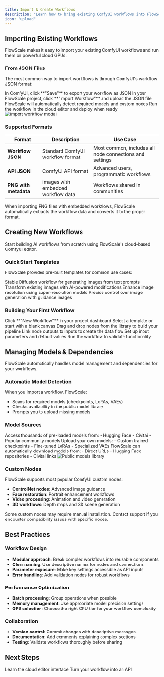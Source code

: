 ```yaml
---
title: Import & Create Workflows
description: "Learn how to bring existing ComfyUI workflows into FlowScale or create new ones from scratch"
icon: "upload"
---
```


## Importing Existing Workflows

FlowScale makes it easy to import your existing ComfyUI workflows and run them on powerful cloud GPUs.

### From JSON Files

The most common way to import workflows is through ComfyUI's workflow JSON format:

<Steps>
  <Step title="Export from ComfyUI">
    In ComfyUI, click **"Save"** to export your workflow as JSON
  </Step>
  <Step title="Import to FlowScale">
    In your FlowScale project, click **"Import Workflow"** and upload the JSON file
  </Step>
  <Step title="Resolve Dependencies">
    FlowScale will automatically detect required models and custom nodes
  </Step>
  <Step title="Test & Deploy">
    Run the workflow in the cloud editor and deploy when ready
  </Step>
</Steps>

<Frame>
  <img
    src="/images/build/import-workflow-modal.png"
    alt="Import workflow modal"
  />
</Frame>

### Supported Formats

| Format | Description | Use Case |
|--------|-------------|----------|
| **Workflow JSON** | Standard ComfyUI workflow format | Most common, includes all node connections and settings |
| **API JSON** | ComfyUI API format | Advanced users, programmatic workflows |
| **PNG with metadata** | Images with embedded workflow data | Workflows shared in communities |

<Tip>
When importing PNG files with embedded workflows, FlowScale automatically extracts the workflow data and converts it to the proper format.
</Tip>

## Creating New Workflows

Start building AI workflows from scratch using FlowScale's cloud-based ComfyUI editor.

### Quick Start Templates

FlowScale provides pre-built templates for common use cases:

<CardGroup cols={2}>
  <Card title="Text-to-Image" icon="image">
    Stable Diffusion workflow for generating images from text prompts
  </Card>
  <Card title="Image-to-Image" icon="wand-magic-sparkles">
    Transform existing images with AI-powered modifications
  </Card>
  <Card title="Upscaling" icon="expand">
    Enhance image resolution using super-resolution models
  </Card>
  <Card title="ControlNet" icon="sliders">
    Precise control over image generation with guidance images
  </Card>
</CardGroup>

### Building Your First Workflow

<Steps>
  <Step title="Create New Workflow">
    Click **"New Workflow"** in your project dashboard
  </Step>
  <Step title="Choose a Template">
    Select a template or start with a blank canvas
  </Step>
  <Step title="Add Nodes">
    Drag and drop nodes from the library to build your pipeline
  </Step>
  <Step title="Connect Nodes">
    Link node outputs to inputs to create the data flow
  </Step>
  <Step title="Configure Parameters">
    Set up input parameters and default values
  </Step>
  <Step title="Test & Iterate">
    Run the workflow to validate functionality
  </Step>
</Steps>

## Managing Models & Dependencies

FlowScale automatically handles model management and dependencies for your workflows.

### Automatic Model Detection

When you import a workflow, FlowScale:

- Scans for required models (checkpoints, LoRAs, VAEs)
- Checks availability in the public model library
- Prompts you to upload missing models

### Model Sources

<Tabs>
  <Tab title="Public Library">
    Access thousands of pre-loaded models from:
    - Hugging Face
    - Civitai
    - Popular community models
  </Tab>
  <Tab title="Private Models">
    Upload your own models:
    - Custom trained checkpoints
    - Fine-tuned LoRAs
    - Specialized VAEs
  </Tab>
  <Tab title="Auto-Download">
    FlowScale can automatically download models from:
    - Direct URLs
    - Hugging Face repositories
    - Civitai links
  </Tab>
</Tabs>

<Frame>
  <img
    src="/images/build/public-models.png"
    alt="Public models library"
  />
</Frame>

### Custom Nodes

FlowScale supports most popular ComfyUI custom nodes:

- **ControlNet nodes**: Advanced image guidance
- **Face restoration**: Portrait enhancement workflows
- **Video processing**: Animation and video generation
- **3D workflows**: Depth maps and 3D scene generation

<Warning>
Some custom nodes may require manual installation. Contact support if you encounter compatibility issues with specific nodes.
</Warning>

## Best Practices

### Workflow Design

- **Modular approach**: Break complex workflows into reusable components
- **Clear naming**: Use descriptive names for nodes and connections
- **Parameter exposure**: Make key settings accessible as API inputs
- **Error handling**: Add validation nodes for robust workflows

### Performance Optimization

- **Batch processing**: Group operations when possible
- **Memory management**: Use appropriate model precision settings
- **GPU selection**: Choose the right GPU tier for your workflow complexity

### Collaboration

- **Version control**: Commit changes with descriptive messages
- **Documentation**: Add comments explaining complex sections
- **Testing**: Validate workflows thoroughly before sharing

## Next Steps

<CardGroup cols={2}>
  <Card
    title="ComfyUI Workspace"
    icon="pen-to-square"
    href="/workspace/editor-walkthrough"
  >
    Learn the cloud editor interface
  </Card>
  <Card
    title="Deploy Workflows"
    icon="rocket"
    href="/getting-started/deploy-workflows"
  >
    Turn your workflow into an API
  </Card>
</CardGroup>
